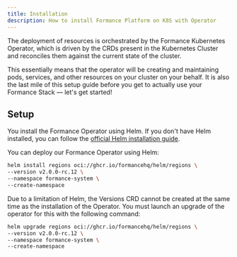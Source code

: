 ```yaml
---
title: Installation
description: How to install Formance Platform on K8S with Operator
---
```


The deployment of resources is orchestrated by the Formance Kubernetes Operator, which is driven by the CRDs present in the Kubernetes Cluster and reconciles them against the current state of the cluster.

This essentially means that the operator will be creating and maintaining pods, services, and other resources on your cluster on your behalf. It is also the last mile of this setup guide before you get to actually use your Formance Stack — let's get started!

## Setup

You install the Formance Operator using Helm. If you don't have Helm installed, you can follow the [official Helm installation guide](https://helm.sh/docs/intro/install/).

You can deploy our Formance Operator using Helm:

```bash
helm install regions oci://ghcr.io/formancehq/helm/regions \
--version v2.0.0-rc.12 \
--namespace formance-system \
--create-namespace
```

Due to a limitation of Helm, the Versions CRD cannot be created at the same time as the installation of the Operator. You must launch an upgrade of the operator for this with the following command:
```bash
helm upgrade regions oci://ghcr.io/formancehq/helm/regions \
--version v2.0.0-rc.12 \
--namespace formance-system \
--create-namespace
```
